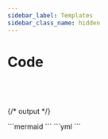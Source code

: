 ```yaml
---
sidebar_label: Templates
sidebar_class_name: hidden
---
```




# Code

<Tabs groupId="preferred-lang" queryString>
<TabItem value="fsharp" label="F#">

```fsharp
```

</TabItem>
<TabItem value="csharp" label="C#">

```csharp
```

</TabItem>
<TabItem value="py" label="Python">

```py
```

</TabItem>
<TabItem value="js" label="JavaScript">

```js
```

</TabItem>
</Tabs>

{/* output */}

<Tabs>
<TabItem value="graph" label="Graph">
```mermaid
```
</TabItem>
<TabItem value="output" label="Output">
```yml
```
</TabItem>
</Tabs>